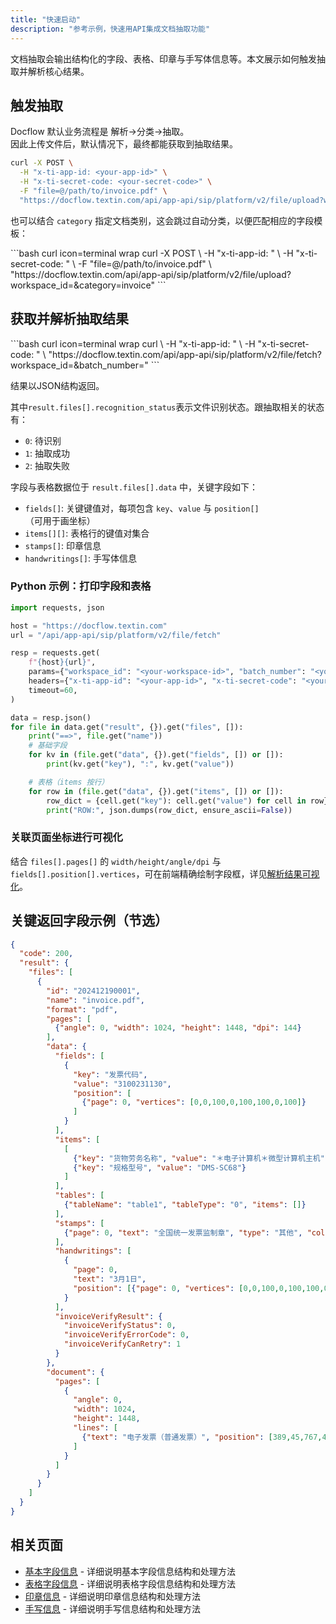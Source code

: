 ```yaml
---
title: "快速启动"
description: "参考示例，快速用API集成文档抽取功能"
---
```


文档抽取会输出结构化的字段、表格、印章与手写体信息等。本文展示如何触发抽取并解析核心结果。

## 触发抽取

Docflow 默认业务流程是 解析->分类->抽取。  
因此上传文件后，默认情况下，最终都能获取到抽取结果。

<CodeGroup>

```bash curl icon=terminal wrap
curl -X POST \
  -H "x-ti-app-id: <your-app-id>" \
  -H "x-ti-secret-code: <your-secret-code>" \
  -F "file=@/path/to/invoice.pdf" \
  "https://docflow.textin.com/api/app-api/sip/platform/v2/file/upload?workspace_id=<your-workspace-id>&batch_number=<your-batch-number>"
```

</CodeGroup>

也可以结合 `category` 指定文档类别，这会跳过自动分类，以便匹配相应的字段模板：

<CodeGroup>
```bash curl icon=terminal wrap
curl -X POST \
  -H "x-ti-app-id: <your-app-id>" \
  -H "x-ti-secret-code: <your-secret-code>" \
  -F "file=@/path/to/invoice.pdf" \
  "https://docflow.textin.com/api/app-api/sip/platform/v2/file/upload?workspace_id=<your-workspace-id>&category=invoice"
```
</CodeGroup>

## 获取并解析抽取结果

<CodeGroup>
```bash curl icon=terminal wrap
curl \
  -H "x-ti-app-id: <your-app-id>" \
  -H "x-ti-secret-code: <your-secret-code>" \
  "https://docflow.textin.com/api/app-api/sip/platform/v2/file/fetch?workspace_id=<your-workspace-id>&batch_number=<your-batch-number>"
```
</CodeGroup>

结果以JSON结构返回。

其中`result.files[].recognition_status`表示文件识别状态。跟抽取相关的状态有：

- `0`: 待识别
- `1`: 抽取成功
- `2`: 抽取失败

字段与表格数据位于 `result.files[].data` 中，关键字段如下：

- `fields[]`: 关键键值对，每项包含 `key`、`value` 与 `position[]`（可用于画坐标）
- `items[][]`: 表格行的键值对集合
- `stamps[]`: 印章信息
- `handwritings[]`: 手写体信息

### Python 示例：打印字段和表格

```python Python icon=python lines
import requests, json

host = "https://docflow.textin.com"
url = "/api/app-api/sip/platform/v2/file/fetch"

resp = requests.get(
    f"{host}{url}",
    params={"workspace_id": "<your-workspace-id>", "batch_number": "<your-batch-number>"},
    headers={"x-ti-app-id": "<your-app-id>", "x-ti-secret-code": "<your-secret-code>"},
    timeout=60,
)

data = resp.json()
for file in data.get("result", {}).get("files", []):
    print("==>", file.get("name"))
    # 基础字段
    for kv in (file.get("data", {}).get("fields", []) or []):
        print(kv.get("key"), ":", kv.get("value"))

    # 表格（items 按行）
    for row in (file.get("data", {}).get("items", []) or []):
        row_dict = {cell.get("key"): cell.get("value") for cell in row}
        print("ROW:", json.dumps(row_dict, ensure_ascii=False))
```

### 关联页面坐标进行可视化

结合 `files[].pages[]` 的 `width/height/angle/dpi` 与 `fields[].position[].vertices`，可在前端精确绘制字段框，详见[解析结果可视化](../03-parse/visualization)。

## 关键返回字段示例（节选）

```json expandable
{
  "code": 200,
  "result": {
    "files": [
      {
        "id": "202412190001",
        "name": "invoice.pdf",
        "format": "pdf",
        "pages": [
          {"angle": 0, "width": 1024, "height": 1448, "dpi": 144}
        ],
        "data": {
          "fields": [
            {
              "key": "发票代码",
              "value": "3100231130",
              "position": [
                {"page": 0, "vertices": [0,0,100,0,100,100,0,100]}
              ]
            }
          ],
          "items": [
            [
              {"key": "货物劳务名称", "value": "＊电子计算机＊微型计算机主机"},
              {"key": "规格型号", "value": "DMS-SC68"}
            ]
          ],
          "tables": [
            {"tableName": "table1", "tableType": "0", "items": []}
          ],
          "stamps": [
            {"page": 0, "text": "全国统一发票监制章", "type": "其他", "color": "红色"}
          ],
          "handwritings": [
            {
              "page": 0,
              "text": "3月1日",
              "position": [{"page": 0, "vertices": [0,0,100,0,100,100,0,100]}]
            }
          ],
          "invoiceVerifyResult": {
            "invoiceVerifyStatus": 0,
            "invoiceVerifyErrorCode": 0,
            "invoiceVerifyCanRetry": 1
          }
        },
        "document": {
          "pages": [
            {
              "angle": 0,
              "width": 1024,
              "height": 1448,
              "lines": [
                {"text": "电子发票（普通发票）", "position": [389,45,767,45,767,87,389,87]}
              ]
            }
          ]
        }
      }
    ]
  }
}
```

## 相关页面

- [基本字段信息](./fields) - 详细说明基本字段信息结构和处理方法
- [表格字段信息](./tables) - 详细说明表格字段信息结构和处理方法  
- [印章信息](./stamps) - 详细说明印章信息结构和处理方法
- [手写信息](./handwritings) - 详细说明手写信息结构和处理方法


